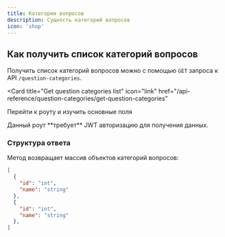```yaml
---
title: Категории вопросов
description: Сущность категорий вопросов
icon: 'shop'
---
```


## Как получить список категорий вопросов

Получить список категорий вопросов можно с помощью `GET` запроса к API `/question-categories`.

<Card
  title="Get question categories list"
  icon="link"
  href="/api-reference/question-categories/get-question-categories"
>
  Перейти к роуту и изучить основные поля
</Card>

<Note>
  Данный роут **требует** JWT авторизацию для получения данных.
</Note>

### Структура ответа

Метод возвращает массив объектов категорий вопросов:
```json
[
  {
    "id": "int",
    "name": "string"
  },
  {
    "id": "int",
    "name": "string"
  },
]
```